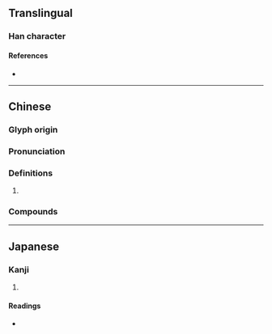 {{character info}}
==Translingual==

===Han character===
{{Han char|rn=46|rad=山|as=05|sn=8|four=22621|canj=UMNR|ids=⿱山可}}

====References====
* {{Han ref|kx=0309.020|dkj=07968|dj=0608.290|hdz=10765.200|uh=5CA2|ud=23714|bh=CC65|bd=52325}}

----

==Chinese==
{{zh-forms}}

===Glyph origin===
{{Han etym}}
{{Han compound|山|可|c1=s|c2=p|t1=mountain|ls=psc}} 

===Pronunciation===
{{zh-pron
|m=kě
|m-s=
|c=ho2
|c-t=
|g=
|h=pfs=
|j=
|md=
|mn=
|mn-t=
|w=
|x=
|mc=y
|oc=y
|cat=a,pn
}}

===Definitions===
{{zh-hanzi}}

# {{zh-used2|c}}

===Compounds===
{{zh-der|岢嵐|岢峻|岢峨}}

----

==Japanese==

===Kanji===
{{ja-kanji|grade=|rs=山05}}

# {{rfdef|ja|sort=山05}}

====Readings====
* {{ja-readings
|on=か
}}